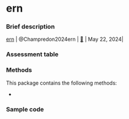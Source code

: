 # ern {#sec-top .unnumbered}

### Brief description

| [ern](package_ern.qmd#sec-top) | @Champredon2024ern | [🔗](https://github.com/phac-nml-phrsd/ern) | May 22, 2024|

### Assessment table

### Methods

This package contains the following methods:

- 

### Sample code
